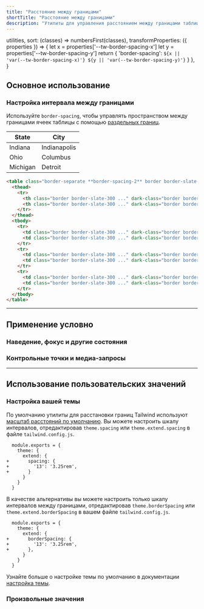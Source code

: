 ```yaml
---
title: "Расстояние между границами"
shortTitle: "Расстояние между границами"
description: "Утилиты для управления расстоянием между границами таблицы."
---
```



  utilities,
  sort: (classes) => numbersFirst(classes),
  transformProperties: ({ properties }) => {
    let x = properties['--tw-border-spacing-x']
    let y = properties['--tw-border-spacing-y']
    return {
      'border-spacing': `${x || 'var(--tw-border-spacing-x)'} ${y || 'var(--tw-border-spacing-y)'}`
    }
  },
}

## Основное использование

### Настройка интервала между границами

Используйте `border-spacing`, чтобы управлять пространством между границами ячеек таблицы с помощью [раздельных границ](/docs/border-collapse#separate).

<Example p="none">
  <div class="px-4 py-8 sm:px-8">
    <table class="border-separate border-spacing-2 w-full border border-slate-400 dark:border-slate-500 bg-white dark:bg-slate-800 text-sm shadow-sm">
      <thead class="bg-slate-50 dark:bg-slate-700">
        <tr>
          <th class="w-1/2 border border-slate-300 dark:border-slate-600 font-semibold p-4 text-slate-900 dark:text-slate-200 text-left">State</th>
          <th class="w-1/2 border border-slate-300 dark:border-slate-600 font-semibold p-4 text-slate-900 dark:text-slate-200 text-left">City</th>
        </tr>
      </thead>
      <tbody>
        <tr>
          <td class="border border-slate-300 dark:border-slate-700 p-4 text-slate-500 dark:text-slate-400">Indiana</td>
          <td class="border border-slate-300 dark:border-slate-700 p-4 text-slate-500 dark:text-slate-400">Indianapolis</td>
        </tr>
        <tr>
          <td class="border border-slate-300 dark:border-slate-700 p-4 text-slate-500 dark:text-slate-400">Ohio</td>
          <td class="border border-slate-300 dark:border-slate-700 p-4 text-slate-500 dark:text-slate-400">Columbus</td>
        </tr>
        <tr>
          <td class="border border-slate-300 dark:border-slate-700 p-4 text-slate-500 dark:text-slate-400">Michigan</td>
          <td class="border border-slate-300 dark:border-slate-700 p-4 text-slate-500 dark:text-slate-400">Detroit</td>
        </tr>
      </tbody>
    </table>
  </div>
</Example>

```html
<table class="border-separate **border-spacing-2** border border-slate-400 ..." dark-class="border-separate **border-spacing-2** border border-slate-500 ...">
  <thead>
    <tr>
      <th class="border border-slate-300 ..." dark-class="border border-slate-600 ...">State</th>
      <th class="border border-slate-300 ..." dark-class="border border-slate-600 ...">City</th>
    </tr>
  </thead>
  <tbody>
    <tr>
      <td class="border border-slate-300 ..." dark-class="border border-slate-700 ...">Indiana</td>
      <td class="border border-slate-300 ..." dark-class="border border-slate-700 ...">Indianapolis</td>
    </tr>
    <tr>
      <td class="border border-slate-300 ..." dark-class="border border-slate-700 ...">Ohio</td>
      <td class="border border-slate-300 ..." dark-class="border border-slate-700 ...">Columbus</td>
    </tr>
    <tr>
      <td class="border border-slate-300 ..." dark-class="border border-slate-700 ...">Michigan</td>
      <td class="border border-slate-300 ..." dark-class="border border-slate-700 ...">Detroit</td>
    </tr>
  </tbody>
</table>
```

---

## <Heading ignore>Применение условно</Heading>

### <Heading ignore>Наведение, фокус и другие состояния</Heading>

<HoverFocusAndOtherStates element="table" featuredClass="border-spacing-2" />

### <Heading ignore>Контрольные точки и медиа-запросы</Heading>

<BreakpointsAndMediaQueries element="table" featuredClass="border-spacing-4" />

---

## Использование пользовательских значений

### Настройка вашей темы

По умолчанию утилиты для расстановки границ Tailwind используют [масштаб расстояний по умолчанию](/docs/customizing-spacing). Вы можете настроить шкалу интервалов, отредактировав `theme.spacing` или `theme.extend.spacing` в файле `tailwind.config.js`.

```diff-js tailwind.config.js
  module.exports = {
    theme: {
      extend: {
+       spacing: {
+         '13': '3.25rem',
+       }
      }
    }
  }
```

В качестве альтернативы вы можете настроить только шкалу интервалов между границами, отредактировав `theme.borderSpacing` или `theme.extend.borderSpacing` в вашем файле `tailwind.config.js`.

```diff-js tailwind.config.js
  module.exports = {
    theme: {
      extend: {
+       borderSpacing: {
+         '13': '3.25rem',
+       },
      }
    }
  }
```

Узнайте больше о настройке темы по умолчанию в документации [настройка темы](/docs/theme#customizing-the-default-theme).

### Произвольные значения

<ArbitraryValues property="border-spacing" featuredClass="border-spacing-[7px]" />
